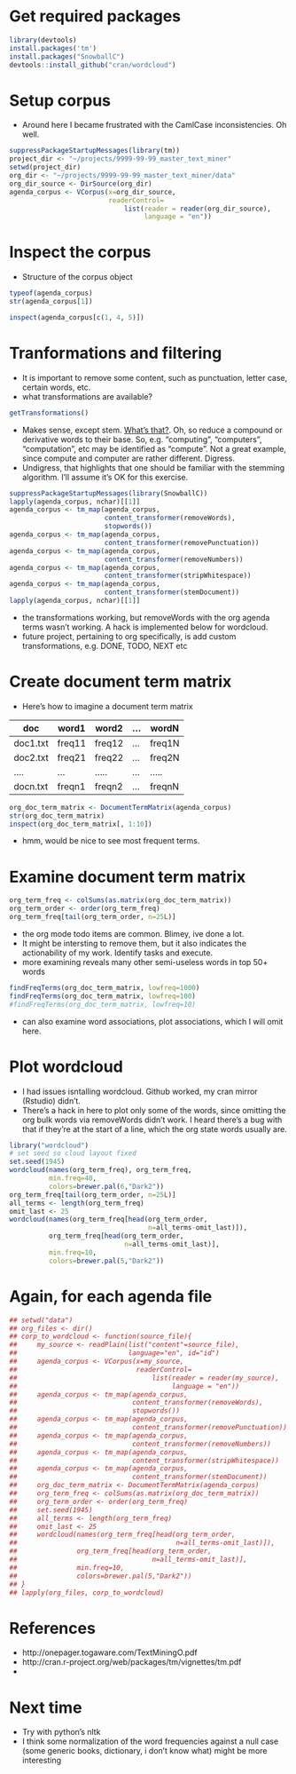 # Get required packages

```r
library(devtools)
install.packages('tm')
install.packages("SnowballC")
devtools::install_github("cran/wordcloud")
```

# Setup corpus

- Around here I became frustrated with the CamlCase
  inconsistencies. Oh well.

```r
suppressPackageStartupMessages(library(tm))
project_dir <- "~/projects/9999-99-99_master_text_miner"
setwd(project_dir)
org_dir <- "~/projects/9999-99-99_master_text_miner/data"
org_dir_source <- DirSource(org_dir)
agenda_corpus <- VCorpus(x=org_dir_source,
                         readerControl=
                             list(reader = reader(org_dir_source),
                                  language = "en"))
```

# Inspect the corpus

- Structure of the corpus object

```r
typeof(agenda_corpus)
str(agenda_corpus[1])
```

```r
inspect(agenda_corpus[c(1, 4, 5)])
```

# Tranformations and filtering
- It is important to remove some content, such as
  punctuation, letter case, certain words, etc.
- what transformations are available?

```r
getTransformations()
```

- Makes sense, except stem.
  [What's that?](http://en.wikipedia.org/wiki/Stemming). Oh,
  so reduce a compound or derivative words to their base.
  So, e.g. "computing", "computers", "computation", etc may
  be identified as "compute". Not a great example, since
  compute and computer are rather different. Digress.
- Undigress, that highlights that one should be familiar
  with the stemming algorithm. I'll assume it's OK for this
  exercise.

```r
suppressPackageStartupMessages(library(SnowballC))
lapply(agenda_corpus, nchar)[[1]]
agenda_corpus <- tm_map(agenda_corpus,
                        content_transformer(removeWords),
                        stopwords())
agenda_corpus <- tm_map(agenda_corpus,
                        content_transformer(removePunctuation))
agenda_corpus <- tm_map(agenda_corpus,
                        content_transformer(removeNumbers))
agenda_corpus <- tm_map(agenda_corpus,
                        content_transformer(stripWhitespace))
agenda_corpus <- tm_map(agenda_corpus,
                        content_transformer(stemDocument))
lapply(agenda_corpus, nchar)[[1]]
```
- the transformations working, but removeWords with the org
  agenda terms wasn't working. A hack is implemented below
  for wordcloud.
- future project, pertaining to org specifically, is add
  custom transformations, e.g. DONE, TODO, NEXT etc

# Create document term matrix
- Here's how to imagine a document term matrix

doc       | word1  | word2 | ... | wordN 
--------- | -------|-------|-----|-------
 doc1.txt | freq11 | freq12| ... | freq1N
 doc2.txt | freq21 | freq22| ... | freq2N
   ....   |   ...  | ..... | ... | ..... 
 docn.txt | freqn1 | freqn2| ... | freqnN


```r
org_doc_term_matrix <- DocumentTermMatrix(agenda_corpus)
str(org_doc_term_matrix)
inspect(org_doc_term_matrix[, 1:10])
```

- hmm, would be nice to see most frequent terms.

# Examine document term matrix

```r
org_term_freq <- colSums(as.matrix(org_doc_term_matrix))
org_term_order <- order(org_term_freq)
org_term_freq[tail(org_term_order, n=25L)]
```

- the org mode todo items are common. Blimey, ive done a lot.
- It might be intersting to remove them, but it also
  indicates the actionability of my work. Identify tasks and
  execute.
- more examining reveals many other semi-useless words in
  top 50+ words

```r
findFreqTerms(org_doc_term_matrix, lowfreq=1000)
findFreqTerms(org_doc_term_matrix, lowfreq=100)
#findFreqTerms(org_doc_term_matrix, lowfreq=10)
```

- can also examine word associations, plot associations,
  which I will omit here.

# Plot wordcloud

- I had issues isntalling wordcloud. Github worked, my cran
  mirror (Rstudio) didn't.
- There's a hack in here to plot only some of the words,
  since omitting the org bulk words via removeWords didn't
  work. I heard there's a bug with that if they're at the
  start of a line, which the org state words usually are.

```r
library("wordcloud")
# set seed so cloud layout fixed
set.seed(1945)
wordcloud(names(org_term_freq), org_term_freq,
          min.freq=40,
          colors=brewer.pal(6,"Dark2"))
org_term_freq[tail(org_term_order, n=25L)]
all_terms <- length(org_term_freq)
omit_last <- 25
wordcloud(names(org_term_freq[head(org_term_order,
                                   n=all_terms-omit_last)]),
          org_term_freq[head(org_term_order,
                             n=all_terms-omit_last)],
          min.freq=10,
          colors=brewer.pal(5,"Dark2"))
```

# Again, for each agenda file

```r
## setwd("data")
## org_files <- dir()
## corp_to_wordcloud <- function(source_file){
##     my_source <- readPlain(list("content"=source_file),
##                            language="en", id="id")
##     agenda_corpus <- VCorpus(x=my_source,
##                              readerControl=
##                                  list(reader = reader(my_source),
##                                       language = "en"))
##     agenda_corpus <- tm_map(agenda_corpus,
##                             content_transformer(removeWords),
##                             stopwords())
##     agenda_corpus <- tm_map(agenda_corpus,
##                             content_transformer(removePunctuation))
##     agenda_corpus <- tm_map(agenda_corpus,
##                             content_transformer(removeNumbers))
##     agenda_corpus <- tm_map(agenda_corpus,
##                             content_transformer(stripWhitespace))
##     agenda_corpus <- tm_map(agenda_corpus,
##                             content_transformer(stemDocument))
##     org_doc_term_matrix <- DocumentTermMatrix(agenda_corpus)
##     org_term_freq <- colSums(as.matrix(org_doc_term_matrix))
##     org_term_order <- order(org_term_freq)
##     set.seed(1945)
##     all_terms <- length(org_term_freq)
##     omit_last <- 25
##     wordcloud(names(org_term_freq[head(org_term_order,
##                                        n=all_terms-omit_last)]),
##               org_term_freq[head(org_term_order,
##                                  n=all_terms-omit_last)],
##               min.freq=10,
##               colors=brewer.pal(5,"Dark2"))
## }
## lapply(org_files, corp_to_wordcloud)
```

# References
- http://onepager.togaware.com/TextMiningO.pdf
- http://cran.r-project.org/web/packages/tm/vignettes/tm.pdf
- 

# Next time
- Try with python's nltk
- I think some normalization of the word frequencies against
  a null case (some generic books, dictionary, i don't know
  what) might be more interesting
